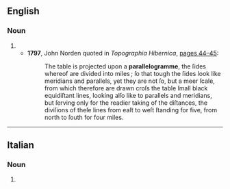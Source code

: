 ==English==

===Noun===
{{en-noun}}

# {{archaic form of|parallelogram}}
#* '''1797''', John Norden quoted in ''Topographia Hibernica'', [http://books.google.com/books?id=5mEPAAAAYAAJ&hl=en&pg=PA44 pages 44–45]:
#*: The table is projected upon a '''parallelogramme''', the ſides whereof are divided into miles ; ſo that tough the ſides look like meridians and parallels, yet they are not ſo, but a meer ſcale, from which therefore are drawn croſs the table ſmall black equidiſtant lines, looking alſo like to parallels and meridians, but ſerving only for the readier taking of the diſtances, the diviſions of theſe lines from eaſt to weſt ſtanding for five, from north to ſouth for four miles.
----

==Italian==

===Noun===
{{head|it|plural}} {{m}}

# {{plural of|parallelogramma|lang=it|nocat=1}}